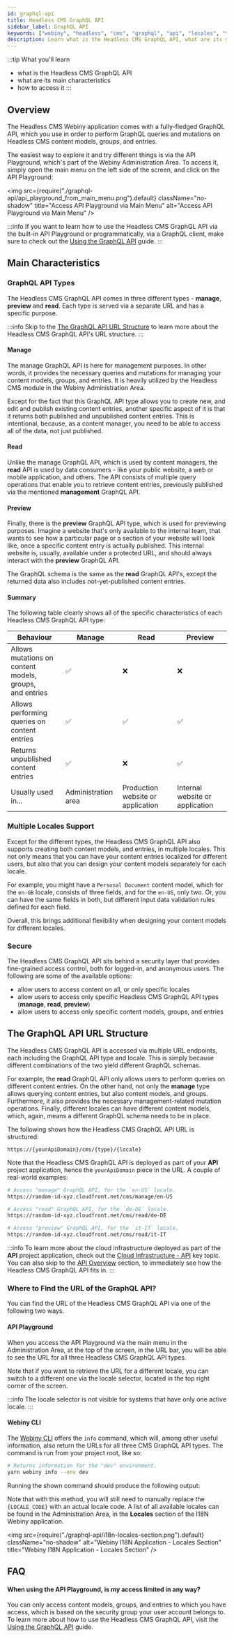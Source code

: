 ```yaml
---
id: graphql-api
title: Headless CMS GraphQL API
sidebar_label: GraphQL API
keywords: ["webiny", "headless", "cms", "graphql", "api", "locales", "types", "security"]
description: Learn what is the Headless CMS GraphQL API, what are its main characteristics, and how to access it.
---
```



:::tip What you'll learn

- what is the Headless CMS GraphQL API
- what are its main characteristics
- how to access it
:::

## Overview

The Headless CMS Webiny application comes with a fully-fledged GraphQL API, which you use in order to perform GraphQL queries and mutations on Headless CMS content models, groups, and entries.

The easiest way to explore it and try different things is via the API Playground, which's part of the Webiny Administration Area. To access it, simply open the main menu on the left side of the screen, and click on the API Playground:

<!-- vale off -->

<img
  src={require("./graphql-api/api_playground_from_main_menu.png").default}
  className="no-shadow"
  title="Access API Playground via Main Menu"
  alt="Access API Playground via Main Menu"
/>

<!-- vale on -->

:::info
If you want to learn how to use the Headless CMS GraphQL API via the built-in API Playground or programmatically, via a GraphQL client, make sure to check out the [Using the GraphQL API](/docs/how-to-guides/headless-cms/using-graphql-api) guide.
:::

## Main Characteristics

### GraphQL API Types

The Headless CMS GraphQL API comes in three different types - **manage**, **preview** and **read**. Each type is served via a separate URL and has a specific purpose.

:::info
Skip to the [The GraphQL API URL Structure](/docs/key-topics/webiny-applications/headless-cms/graphql-api#the-graphql-api-url-structure) to learn more about the Headless CMS GraphQL API's URL structure.
:::

#### Manage

The manage GraphQL API is here for management purposes. In other words, it provides the necessary queries and mutations for managing your content models, groups, and entries. It is heavily utilized by the Headless CMS module in the Webiny Administration Area.

Except for the fact that this GraphQL API type allows you to create new, and edit and publish existing content entries, another specific aspect of it is that it returns both published and unpublished content entries. This is intentional, because, as a content manager, you need to be able to access all of the data, not just published.

#### Read

Unlike the manage GraphQL API, which is used by content managers, the **read** API is used by data consumers - like your public website, a web or mobile application, and others. The API consists of multiple query operations that enable you to retrieve content entries, previously published via the mentioned **management** GraphQL API.

#### Preview

Finally, there is the **preview** GraphQL API type, which is used for previewing purposes. Imagine a website that's only available to the internal team, that wants to see how a particular page or a section of your website will look like, once a specific content entry is actually published. This internal website is, usually, available under a protected URL, and should always interact with the **preview** GraphQL API.

The GraphQL schema is the same as the **read** GraphQL API's, except the returned data also includes not-yet-published content entries.

#### Summary

The following table clearly shows all of the specific characteristics of each Headless CMS GraphQL API type:

| Behaviour                                                         | Manage              | Read                              | Preview                         |
| ----------------------------------------------------------------- | ------------------- | --------------------------------- | ------------------------------- |
| Allows mutations on <br/>content models, groups,<br/> and entries | ✅                  | ❌                                | ❌                              |
| Allows performing <br/>queries on content entries                 | ✅                  | ✅                                | ✅                              |
| Returns unpublished<br/>content entries                           | ✅                  | ❌                                | ✅                              |
| Usually used in...                                                | Administration area | Production website or application | Internal website or application |

### Multiple Locales Support

Except for the different types, the Headless CMS GraphQL API also supports creating both content models, and entries, in multiple locales. This not only means that you can have your content entries localized for different users, but also that you can design your content models separately for each locale.

For example, you might have a `Personal Document` content model, which for the `en-GB` locale, consists of three fields, and for the `en-US`, only two. Or, you can have the same fields in both, but different input data validation rules defined for each field.

Overall, this brings additional flexibility when designing your content models for different locales.

### Secure

The Headless CMS GraphQL API sits behind a security layer that provides fine-grained access control, both for logged-in, and anonymous users. The following are some of the available options:

- allow users to access content on all, or only specific locales
- allow users to access only specific Headless CMS GraphQL API types (**manage**, **read**, **preview**)
- allow users to access only specific content models, groups, and entries

<CenteredImage alt="Fine-grained Access Controls" src={securityImagePart1} />
<CenteredImage
  alt="Fine-grained Access Controls"
  src={securityImagePart2}
  style={{ marginTop: -25 }}
/>

## The GraphQL API URL Structure

The Headless CMS GraphQL API is accessed via multiple URL endpoints, each including the GraphQL API type and locale. This is simply because different combinations of the two yield different GraphQL schemas.

For example, the **read** GraphQL API only allows users to perform queries on different content entries. On the other hand, not only the **manage** type allows querying content entries, but also content models, and groups. Furthermore, it also provides the necessary management-related mutation operations. Finally, different locales can have different content models, which, again, means a different GraphQL schema needs to be in place.

The following shows how the Headless CMS GraphQL API URL is structured:

```
https://{yourApiDomain}/cms/{type}/{locale}
```

Note that the Headless CMS GraphQL API is deployed as part of your **API** project application, hence the `yourApiDomain` piece in the URL. A couple of real-world examples:

```bash
# Access "manage" GraphQL API, for the `en-US` locale.
https://random-id-xyz.cloudfront.net/cms/manage/en-US

# Access "read" GraphQL API, for the `de-DE` locale.
https://random-id-xyz.cloudfront.net/cms/read/de-DE

# Access "preview" GraphQL API, for the `it-IT` locale.
https://random-id-xyz.cloudfront.net/cms/read/it-IT
```

:::info
To learn more about the cloud infrastructure deployed as part of the **API** project application, check out the [Cloud Infrastructure - API](/docs/key-topics/cloud-infrastructure/api/introduction) key topic. You can also skip to the [API Overview](/docs/key-topics/cloud-infrastructure/api/overview#6-headless-cms) section, to immediately see how the Headless CMS GraphQL API fits in.
:::

### Where to Find the URL of the GraphQL API?

You can find the URL of the Headless CMS GraphQL API via one of the following two ways.

#### API Playground

When you access the API Playground via the main menu in the Administration Area, at the top of the screen, in the URL bar, you will be able to see the URL for all three Headless CMS GraphQL API types.

<CenteredImage alt="API Playground" src={apiPlayground} />

Note that if you want to retrieve the URL for a different locale, you can switch to a different one via the locale selector, located in the top right corner of the screen.

<CenteredImage alt="Switch Locale via the Locale Selector" src={apiPlaygroundSwitchLocale} />

:::info
The locale selector is not visible for systems that have only one active locale.
:::

#### Webiny CLI

The [Webiny CLI](/docs/key-topics/webiny-cli) offers the `info` command, which will, among other useful information, also return the URLs for all three CMS GraphQL API types. The command is run from your project root, like so:

```bash
# Returns information for the "dev" environment.
yarn webiny info --env dev
```

Running the shown command should produce the following output:

<CenteredImage alt="Find Headless CMS GraphQL API URLs via Webiny CLI" src={apiUrlWebinyCli} />

Note that with this method, you will still need to manually replace the `{LOCALE_CODE}` with an actual locale code. A list of all available locales can be found in the Administration Area, in the **Locales** section of the I18N Webiny application.

<!-- vale off -->

<img
  src={require("./graphql-api/i18n-locales-section.png").default}
  className="no-shadow"
  alt="Webiny I18N Application - Locales Section"
  title="Webiny I18N Application - Locales Section"
/>

<!-- vale on -->

## FAQ

#### When using the API Playground, is my access limited in any way?

You can only access content models, groups, and entries to which you have access, which is based on the security group your user account belongs to. To learn more about how to use the Headless CMS GraphQL API, visit the [Using the GraphQL API](/docs/how-to-guides/headless-cms/using-graphql-api) guide.
